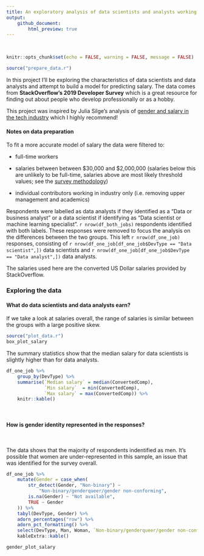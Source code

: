 ```yaml
---
title: An exploratory analysis of data scientists and analysts working in industry (with a bit of predictive modelling)
output:
    github_document:
        html_preview: true
---
```

<br>

```r
knitr::opts_chunk$set(echo = FALSE, warning = FALSE, message = FALSE)
```

```r
source("prepare_data.r")
```

In this project I'll be exploring the characteristics of data scientists and data analysts and attempt to build a model for predicting salary. The data comes from **StackOverflow's 2019 Developer Survey** which is a great resource for finding out about people who develop professionally or as a hobby. 
<br>

This project was inspired by Julia Silge's analysis of [gender and salary in the tech industry](https://juliasilge.com/blog/salary-gender/) which I highly recommend! 

#### Notes on data preparation

To fit a more accurate model of salary the data were filtered to:

* full-time workers 

* salaries between between \$30,000 and \$2,000,000 (salaries below this are unlikely to be full-time, salaries above are most likely threshold values; see the [survey methodology](https://insights.stackoverflow.com/survey/2019#methodology))

* individual contributors working in industry only (i.e. removing upper management and academics)

Respondents were labelled as data analysts if they identified as a "Data or business analyst" or a data scientist if identifying as "Data scientist or machine learning specialist". `r nrow(df_both_jobs)` respondents identified with both labels. These responses were removed to focus the analysis on the differences between the two groups. This left `r nrow(df_one_job)` responses, consisting of `r nrow(df_one_job[df_one_job$DevType == "Data scientist",])` data scientists and `r nrow(df_one_job[df_one_job$DevType == "Data analyst",])` data analysts. 

The salaries used here are the converted US Dollar salaries provided by StackOverflow. 

### Exploring the data

#### What do data scientists and data analysts earn? 

If we take a look at salaries overall, the range of salaries is similar between the groups with a large positive skew. 

```r
source("plot_data.r")
box_plot_salary
```

The summary statistics show that the median salary for data scientists is slightly higher than for data analysts. 

```r
df_one_job %>%
    group_by(DevType) %>%
    summarise(`Median salary` = median(ConvertedComp),
              `Min salary`  = min(ConvertedComp),
              `Max salary` = max(ConvertedComp)) %>%
    knitr::kable()
```

<br>

#### How is gender identity represented in the responses?

<br>

The data shows that the majority of respondents indentified as men. It's possible
that women are under-represented in this sample, an issue that was identified for 
the survey overall. 

```r
df_one_job %>%
    mutate(Gender = case_when(
        str_detect(Gender, "Non-binary") ~ 
            "Non-binary/genderqueer/gender non-conforming",
        is.na(Gender) ~ "Not available",
        TRUE ~ Gender
    )) %>%
    tabyl(DevType, Gender) %>%
    adorn_percentages("row") %>%
    adorn_pct_formatting() %>%
    select(DevType, Man, Woman, `Non-binary/genderqueer/gender non-conforming`, `Not available`) %>%
    kableExtra::kable()

gender_plot_salary
```